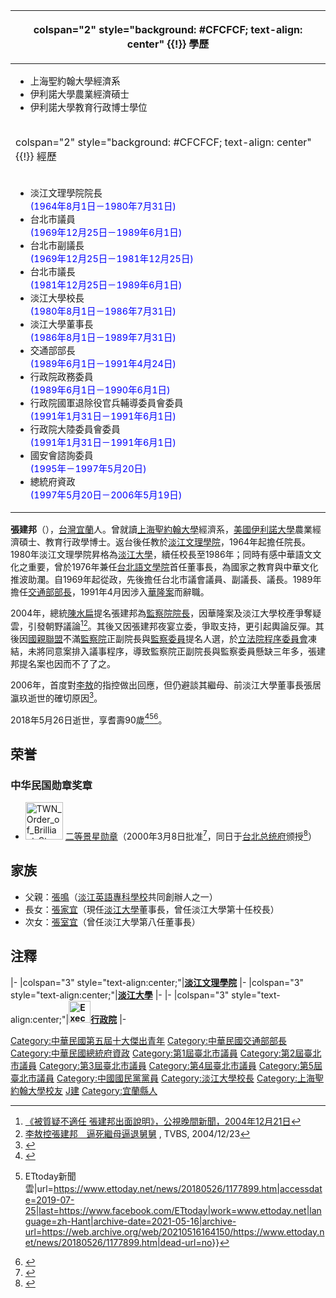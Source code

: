 {{Infobox Officeholder
| name = 張建邦
| image = File:張建邦博士正面照.jpg
| imagesize = 
| office = {{ROC}}第11任[[中華民國交通部|交通部長]]
| term_start = 1989年6月1日
| term_end = 1991年4月24日
|premierroc=[[李煥|李煥]]<br>[[郝柏村|郝柏村]]
| predecessor = [[郭南宏|郭南宏]]
| successor = 馬鎮方（代理）<br>[[簡又新|簡又新]]（正任）
| office2 = [[臺北市議會|臺北市議會]]第4－5屆議長
| term_start2 = 1981年12月25日
| term_end2 = 1989年6月1日
| predecessor2 = [[林挺生|林挺生]]
| successor2 = [[陳健治|陳健治]]
| office3 = [[臺北市議會|臺北市議會]]第1－3屆副議長
| term_start3 = 1969年12月25日
| term_end3 = 1981年12月25日
| predecessor3 = '''首任'''<br/>陳少輝（臨時市議會）
| successor3 = [[陳健治|陳健治]]
| office4 = [[臺北市議會|臺北市議會]]第1－5屆[[議員|議員]]
| term_start4 = 1969年12月25日
| term_end4 = 1989年6月1日
| constituency4 = 
| sex = 男
| birth_date = {{birth date|df=yes|1929|3|15}}
| birth_place = {{TWN-JPN}}[[臺北州|臺北州]][[羅東郡|羅東郡]]
| death_date ={{death date and age|df=yes|2018|5|26|1929|3|15}}
| death_place ={{TWN}}[[臺北市|臺北市]][[臺大醫院|臺大醫院]]
| Native place = [[臺灣省|臺灣]][[宜蘭縣|宜蘭]]
| nationality = {{ROC}}
| party = {{Kmt|22px}}
| spouse = 	姜文錙
| profession = 學術
| website = 
}}
{| class="infobox bordered" style="width: 22em; font-size: 90%; text-align: left; float:right;" cellpadding="3"
|-
! colspan="2" style="background: #CFCFCF; text-align: center" {{!}} 學歷
|- 
| colspan="2" style="font-size: 90%" |<div style="text-align: left">
* 上海聖約翰大學經濟系
* 伊利諾大學農業經濟碩士
* 伊利諾大學教育行政博士學位
</div>
|-
! colspan="2" style="background: #CFCFCF; text-align: center" {{!}} 經歷
|- 
| colspan="2" style="font-size: 90%" |<div style="text-align: left">
* 淡江文理學院院長<br><span style="color: blue;">(1964年8月1日－1980年7月31日)</span>
* 台北市議員<br><span style="color: blue;">(1969年12月25日－1989年6月1日)</span>
* 台北市副議長<br><span style="color: blue;">(1969年12月25日－1981年12月25日)</span>
* 台北市議長<br><span style="color: blue;">(1981年12月25日－1989年6月1日)</span>
* 淡江大學校長<br><span style="color: blue;">(1980年8月1日－1986年7月31日)</span>
* 淡江大學董事長<br><span style="color: blue;">(1986年8月1日－1989年7月31日)</span>
* 交通部部長<br><span style="color: blue;">(1989年6月1日－1991年4月24日)</span>
* 行政院政務委員<br><span style="color: blue;">(1989年6月1日－1990年6月1日)</span>
* 行政院國軍退除役官兵輔導委員會委員<br><span style="color: blue;">(1991年1月31日－1991年6月1日)</span>
* 行政院大陸委員會委員<br><span style="color: blue;">(1991年1月31日－1991年6月1日)</span>
* 國安會諮詢委員<br><span style="color: blue;">(1995年－1997年5月20日)</span>
* 總統府資政<br><span style="color: blue;">(1997年5月20日－2006年5月19日)</span>
</div>
|}
'''張建邦'''（{{bd|1929年|3月15日|2018年|5月26日|catIdx=Chang}}），[[台灣|台灣]][[宜蘭縣|宜蘭]]人。曾就讀[[上海|上海]][[圣约翰大学_(上海)|聖約翰大學]]經濟系，[[美國|美國]][[伊利諾大學|伊利諾大學]]農業經濟碩士、教育行政學博士。返台後任教於[[淡江文理學院|淡江文理學院]]，1964年起擔任院長。1980年淡江文理學院昇格為[[淡江大學|淡江大學]]，續任校長至1986年；同時有感中華語文文化之重要，曾於1976年兼任[[:台北語文學院#.E6.B2.BF.E9.9D.A9|台北語文學院]]首任董事長，為國家之教育與中華文化推波助瀾。自1969年起從政，先後擔任台北市議會議員、副議長、議長。1989年擔任[[中華民國交通部部長|交通部部長]]，1991年4月因涉入[[華隆案|華隆案]]而辭職。

2004年，總統[[陳水扁|陳水扁]]提名張建邦為[[監察院院長|監察院院長]]，因華隆案及淡江大學校產爭奪疑雲，引發朝野議論<ref>[http://www.pts.org.tw/php/news/new_view.php?TBTIME=70&NEENO=7439&NEDAT=2004-12-21 《被質疑不適任 張建邦出面說明》，公視晚間新聞，2004年12月21日]</ref><ref>[http://www.tvbs.com.tw/news/news_list.asp?no=nancy20041223144407 李敖控張建邦　逼死繼母逼退舅舅] {{Wayback|url=http://www.tvbs.com.tw/news/news_list.asp?no=nancy20041223144407 |date=20200921144555 }}, TVBS, 2004/12/23</ref>。其後又因張建邦夜宴立委，爭取支持，更引起輿論反彈。其後因[[國親聯盟|國親聯盟]]不滿[[監察院|監察院]]正副院長與[[監察委員|監察委員]]提名人選，於[[立法院程序委員會|立法院程序委員會]]凍結，未將同意案排入議事程序，導致監察院正副院長與監察委員懸缺三年多，張建邦提名案也因而不了了之。

2006年，首度對[[李敖|李敖]]的指控做出回應，但仍避談其繼母、前淡江大學董事長張居瀛玖逝世的確切原因<ref>{{Cite web|title=張建邦改口坦承：母自殺 非病逝|url=https://news.tvbs.com.tw/politics/371261|accessdate=2019-07-25|last=TVBS|work=TVBS新聞網|language=zh-tw|archive-date=2019-07-25|archive-url=https://web.archive.org/web/20190725115316/https://news.tvbs.com.tw/politics/371261|dead-url=no}}</ref>。

2018年5月26日逝世，享耆壽90歲<ref>{{Cite web|title=淡江大學創辦人張建邦 上午辭世 - 生活 - 自由時報電子報|url=https://news.ltn.com.tw/news/life/breakingnews/2438543|accessdate=2019-07-25|work=自由電子報|language=zh-TW|archive-date=2019-07-25|archive-url=https://web.archive.org/web/20190725115315/https://news.ltn.com.tw/news/life/breakingnews/2438543|dead-url=no}}</ref><ref>{{Cite web|title=快訊／今年3月剛歡慶90大壽 淡江大學創辦人張建邦過世！ {{!}} ETtoday新聞雲|url=https://www.ettoday.net/news/20180526/1177899.htm|accessdate=2019-07-25|last=https://www.facebook.com/ETtoday|work=www.ettoday.net|language=zh-Hant|archive-date=2021-05-16|archive-url=https://web.archive.org/web/20210516164150/https://www.ettoday.net/news/20180526/1177899.htm|dead-url=no}}</ref><ref>{{Cite web|title=張建邦的溝通典範 - 時論廣場|url=https://www.chinatimes.com/newspapers/20180530000726-260109?chdtv|accessdate=2019-07-25|last=中時電子報|work=中時電子報|language=zh-TW}}</ref>。

==荣誉==
===中华民国勋章奖章===
* [[File:TWN_Order_of_Brilliant_Star_2Class_BAR.svg|60px]] [[景星勋章|二等景星勋章]]（2000年3月8日批准<ref>{{cite journal |title=總統令（華總二榮字第8900031880號） |url=https://twinfo.ncl.edu.tw/tiqry/hypage.cgi?HYPAGE=search/merge_pdf.hpg&dtd_id=12&type=g&sysid=H0000126&jid=79007133&vol=89031500&page=%E9%A0%814 |journal=總統府公報 |publisher=總統府 |volume=第6328號 |date=2000-03-15 |page=4页 |access-date=2021-09-14 |archive-date=2021-09-14 |archive-url=https://web.archive.org/web/20210914050201/https://twinfo.ncl.edu.tw/tiqry/hypage.cgi?HYPAGE=search%2Fmerge_pdf.hpg&dtd_id=12&type=g&sysid=H0000126&jid=79007133&vol=89031500&page=%E9%A0%814 |dead-url=no }}</ref>，同日于[[台北市|台北]][[总统府_(台湾)|总统府]]颁授<ref>{{cite web |url=https://www.president.gov.tw/NEWS/6584 |title=總統贈勳給總統府資政張建邦 |publisher=中华民国总统府 |date=2000-03-08 |accessdate=2021-08-26 |archive-date=2021-08-26 |archive-url=https://web.archive.org/web/20210826090947/https://www.president.gov.tw/NEWS/6584 |dead-url=no }}</ref>）

==家族==
* 父親：[[張鳴_(台灣)|張鳴]]（[[淡江大學|淡江英語專科學校]]共同創辦人之一）
* 長女：[[張家宜|張家宜]]（現任[[淡江大學|淡江大學]]董事長，曾任淡江大學第十任校長）
* 次女：[[張室宜|張室宜]]（曾任淡江大學第八任董事長）
== 注釋 ==
<div style="font-size: 85%">
<references />
</div>

{{start box}}
{{s-edu}}
|-
|colspan="3" style="text-align:center;"|'''[[淡江大學|淡江文理學院]]'''
|-
{{s-before|陳為綸}}
{{s-title|校長<br><small>第四任<br>1964年－1980年}}
{{s-after|[[張建邦|張建邦]]}}
|colspan="3" style="text-align:center;"|'''[[淡江大學|淡江大學]]'''
|-
{{s-before|[[張建邦|張建邦]]}}
{{s-title|校長<br><small>第五任<br>1980年7月1日－1986年11月22日}}
{{s-after|陳雅鴻}}{{s-roc|gov}}
|-
|colspan="3" style="text-align:center;"|'''[[File:Executive_Yuan,ROC_LOGO.svg|35px]][[行政院|行政院]]'''
|-
{{s-before|[[郭南宏|郭南宏]]}}
{{s-title|[[中華民國交通部部長|交通部部長]]<br><small>第十三任<br>1989年6月1日－1991年4月24日}}
{{s-after|[[馬鎮方|馬鎮方]]（代理）<br /><small>正任：'''[[簡又新|簡又新]]'''</small>}}
{{end box}}
{{淡江大學}}
{{中華民國交通部部長}}
{{中華民國總統府資政}}
{{中國國民黨中央委員會常務委員}}
{{中華民國第一屆至第十屆十大傑出青年}}
{{Authority control}}

{{DEFAULTSORT:Zhang應}}
[[Category:中華民國第五屆十大傑出青年|Category:中華民國第五屆十大傑出青年]]
[[Category:中華民國交通部部長|Category:中華民國交通部部長]]
[[Category:中華民國總統府資政|Category:中華民國總統府資政]]
[[Category:第1屆臺北市議員|Category:第1屆臺北市議員]]
[[Category:第2屆臺北市議員|Category:第2屆臺北市議員]]
[[Category:第3屆臺北市議員|Category:第3屆臺北市議員]]
[[Category:第4屆臺北市議員|Category:第4屆臺北市議員]]
[[Category:第5屆臺北市議員|Category:第5屆臺北市議員]]
[[Category:中國國民黨黨員|Category:中國國民黨黨員]]
[[Category:淡江大學校長|Category:淡江大學校長]]
[[Category:上海聖約翰大學校友|Category:上海聖約翰大學校友]]
[[Category:張姓|J建]]
[[Category:宜蘭縣人|Category:宜蘭縣人]]